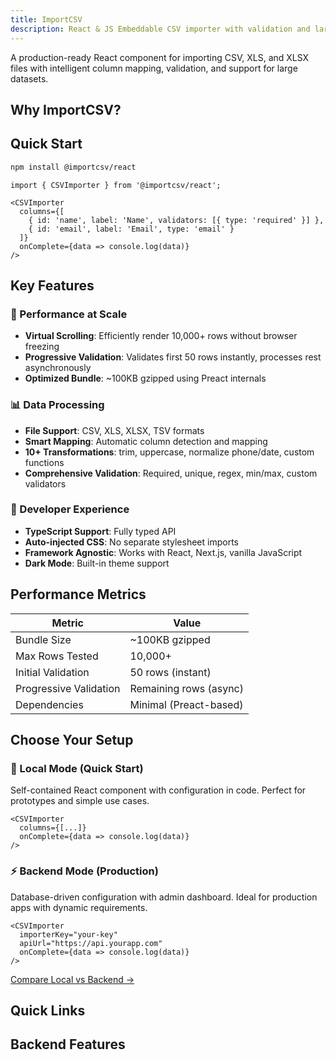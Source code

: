 ```yaml
---
title: ImportCSV
description: React & JS Embeddable CSV importer with validation and large dataset support
---
```


A production-ready React component for importing CSV, XLS, and XLSX files with intelligent column mapping, validation, and support for large datasets.

## Why ImportCSV?

<Cards>
  <Card title="⚡ High Performance" description="Handle 10,000+ rows with virtual scrolling and progressive validation" />
  <Card title="📦 Lightweight" description="~100KB gzipped bundle, optimized with Preact" />
  <Card title="🎨 Zero Config" description="CSS auto-injected, no separate imports needed" />
  <Card title="🛠️ Production Ready" description="Built-in validation, transformations, and error handling" />
</Cards>

## Quick Start

```bash
npm install @importcsv/react
```

```tsx
import { CSVImporter } from '@importcsv/react';

<CSVImporter
  columns={[
    { id: 'name', label: 'Name', validators: [{ type: 'required' }] },
    { id: 'email', label: 'Email', type: 'email' }
  ]}
  onComplete={data => console.log(data)}
/>
```

## Key Features

### 🚀 Performance at Scale
- **Virtual Scrolling**: Efficiently render 10,000+ rows without browser freezing
- **Progressive Validation**: Validates first 50 rows instantly, processes rest asynchronously
- **Optimized Bundle**: ~100KB gzipped using Preact internals

### 📊 Data Processing
- **File Support**: CSV, XLS, XLSX, TSV formats
- **Smart Mapping**: Automatic column detection and mapping
- **10+ Transformations**: trim, uppercase, normalize phone/date, custom functions
- **Comprehensive Validation**: Required, unique, regex, min/max, custom validators

### 🎨 Developer Experience
- **TypeScript Support**: Fully typed API
- **Auto-injected CSS**: No separate stylesheet imports
- **Framework Agnostic**: Works with React, Next.js, vanilla JavaScript
- **Dark Mode**: Built-in theme support

## Performance Metrics

| Metric | Value |
|--------|-------|
| Bundle Size | ~100KB gzipped |
| Max Rows Tested | 10,000+ |
| Initial Validation | 50 rows (instant) |
| Progressive Validation | Remaining rows (async) |
| Dependencies | Minimal (Preact-based) |

## Choose Your Setup

### 🚀 Local Mode (Quick Start)
Self-contained React component with configuration in code. Perfect for prototypes and simple use cases.

```tsx
<CSVImporter
  columns={[...]}
  onComplete={data => console.log(data)}
/>
```

### ⚡ Backend Mode (Production)
Database-driven configuration with admin dashboard. Ideal for production apps with dynamic requirements.

```tsx
<CSVImporter
  importerKey="your-key"
  apiUrl="https://api.yourapp.com"
  onComplete={data => console.log(data)}
/>
```

[Compare Local vs Backend →](/backend/comparison)

## Quick Links

<Cards>
  <Card title="🚀 Getting Started" href="/getting-started" description="5-minute setup guide" />
  <Card title="🎮 Playground" href="/playground" description="Interactive configuration tool" />
  <Card title="📖 API Reference" href="/api" description="Complete props and methods" />
  <Card title="💡 Examples" href="/examples/basic" description="Production-ready examples" />
</Cards>

## Backend Features

<Cards>
  <Card title="🔧 Backend Setup" href="/backend/getting-started" description="Set up FastAPI backend and database" />
  <Card title="📊 Admin Dashboard" href="/backend/admin-dashboard" description="Manage importers through web UI" />
  <Card title="🔌 API Reference" href="/backend/api-reference" description="REST API documentation" />
  <Card title="⚖️ Choose Your Mode" href="/backend/comparison" description="Local vs Backend comparison" />
</Cards>
